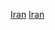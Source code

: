 {{portal box|伊朗|體育運動}}
{{year by category
| m = 2
| c = 0
| d = 1
| y = 5
| cat     = 伊朗體育
| sortkey = 體育
| parent  = 各年份伊朗體育
| subcat  = 2015年伊朗
}}
[[Category:2015年各國體育|Iran]]
[[Category:2015年亞洲體育|Iran]]